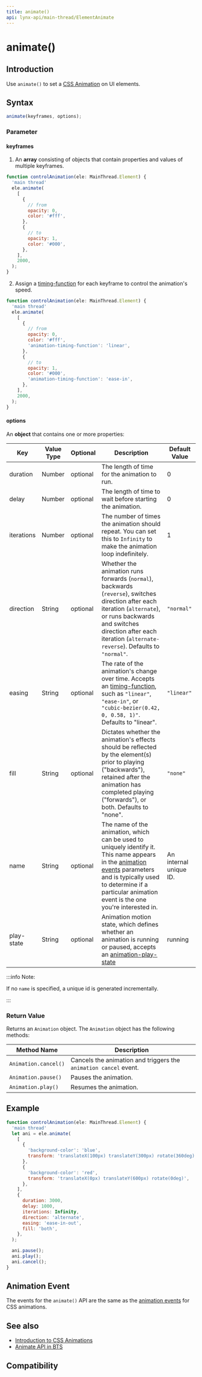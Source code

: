 ```yaml
---
title: animate()
api: lynx-api/main-thread/ElementAnimate
---
```


# animate()

## Introduction

Use `animate()` to set a [CSS Animation](../../css/properties/animation.mdx) on UI elements.

## Syntax

```js
animate(keyframes, options);
```

### Parameter

#### keyframes

1. An **array** consisting of objects that contain properties and values of multiple keyframes.

```js
function controlAnimation(ele: MainThread.Element) {
  'main thread'
  ele.animate(
    [
      {
        // from
        opacity: 0,
        color: '#fff',
      },
      {
        // to
        opacity: 1,
        color: '#000',
      },
    ],
    2000,
  );
}
```

2. Assign a [timing-function](../../css/properties/animation-timing-function) for each keyframe to control the animation's speed.

```js
function controlAnimation(ele: MainThread.Element) {
  'main thread'
  ele.animate(
    [
      {
        // from
        opacity: 0,
        color: '#fff',
        'animation-timing-function': 'linear',
      },
      {
        // to
        opacity: 1,
        color: '#000',
        'animation-timing-function': 'ease-in',
      },
    ],
    2000,
  );
}
```

#### options

An **object** that contains one or more properties:

| Key        | Value Type | Optional | Description                                                                                                                                                                                                                                                          | Default Value          |
| ---------- | ---------- | -------- | -------------------------------------------------------------------------------------------------------------------------------------------------------------------------------------------------------------------------------------------------------------------- | ---------------------- |
| duration   | Number     | optional | The length of time for the animation to run.                                                                                                                                                                                                                         | 0                      |
| delay      | Number     | optional | The length of time to wait before starting the animation.                                                                                                                                                                                                            | 0                      |
| iterations | Number     | optional | The number of times the animation should repeat. You can set this to `Infinity` to make the animation loop indefinitely.                                                                                                                                             | 1                      |
| direction  | String     | optional | Whether the animation runs forwards (`normal`), backwards (`reverse`), switches direction after each iteration (`alternate`), or runs backwards and switches direction after each iteration (`alternate-reverse`). Defaults to `"normal"`.                           | `"normal"`             |
| easing     | String     | optional | The rate of the animation's change over time. Accepts an [timing-function](../../css/properties/animation-timing-function), such as `"linear"`, `"ease-in"`, or `"cubic-bezier(0.42, 0, 0.58, 1)"`. Defaults to "linear".                                            | `"linear"`             |
| fill       | String     | optional | Dictates whether the animation's effects should be reflected by the element(s) prior to playing ("backwards"), retained after the animation has completed playing ("forwards"), or both. Defaults to "none".                                                         | `"none"`               |
| name       | String     | optional | The name of the animation, which can be used to uniquely identify it. This name appears in the [animation events](../event/animation-event#animation) parameters and is typically used to determine if a particular animation event is the one you're interested in. | An internal unique ID. |
| play-state | String     | optional | Animation motion state, which defines whether an animation is running or paused, accepts an [animation-play-state](../../css/properties/animation-play-state)                                                                                                        | running                |

:::info Note:

If no `name` is specified, a unique id is generated incrementally.

:::

### Return Value

Returns an `Animation` object.
The `Animation` object has the following methods:

| Method Name          | Description                                                      |
| -------------------- | ---------------------------------------------------------------- |
| `Animation.cancel()` | Cancels the animation and triggers the `animation cancel` event. |
| `Animation.pause()`  | Pauses the animation.                                            |
| `Animation.play()`   | Resumes the animation.                                           |

## Example

```js
function controlAnimation(ele: MainThread.Element) {
  'main thread'
  let ani = ele.animate(
    [
      {
        'background-color': 'blue',
        transform: 'translateX(100px) translateY(300px) rotate(360deg)',
      },
      {
        'background-color': 'red',
        transform: 'translateX(0px) translateY(600px) rotate(0deg)',
      },
    ],
    {
      duration: 3000,
      delay: 1000,
      iterations: Infinity,
      direction: 'alternate',
      easing: 'ease-in-out',
      fill: 'both',
    },
  );

  ani.pause();
  ani.play();
  ani.cancel();
}

```

## Animation Event

The events for the `animate()` API are the same as the [animation events](../event/animation-event#animation) for CSS animations.

## See also

- [Introduction to CSS Animations](../../../guide/styling/animation.mdx)
- [Animate API in BTS](../lynx/lynx-animate-api.mdx)

## Compatibility


<APITable />
